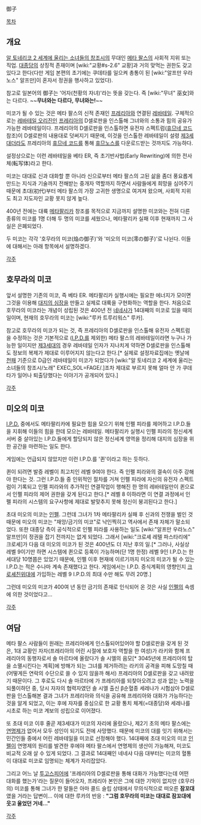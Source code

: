御子

[[목차]]

== 개요 ==
[[알 토네리코 2 세계에 울리는 소녀들의 창조시]]의 무대인 [[메타 팔스]]의 사회적 지위 또는 직업. [[대종당]]의 상징적 존재이며 [wiki:"교황#s-2.6" 교황]과 거의 맞먹는 권한도 갖고 있다고 한다(다만 게임 본편의 초기에는 쿠데타를 일으켜 총통이 된 [wiki:"알프만 우라노스" 알프만]이 혼자서 정권을 행사하고 있었다).

참고로 일본어의 御子는 '어자(천황의 자녀)'라는 뜻을 갖는다. 즉 [wiki:"무녀" 巫女]와는 다르다. ~~'''무녀와는 다르다, 무녀와는!'''~~

미코가 될 수 있는 것은 메타 팔스의 신적 존재인 [[프레리아]]와 연결된 [[레바테일]].
구체적으로는 [[레바테일 오리진]]인 [[프레리아]]의 D셀로판을 인스톨해 그녀와의 소통과 힘의 공유가 가능한 레바테일이다.
프레리아의 D셀로판을 인스톨하면 유전자 스펙트럼([[휴므네 코드]] 참조)이 D셀로판의 내용대로 덧써지기 때문에, 이것을 인스톨한 레바테일이 설령 [[제3세대]]더라도 프레리아의 [[휴므네 코드]]를 통해 [[휴므노스]]를 다운로드받는 것까지도 가능하다.

설정상으로는 이런 레바테일을 베타 ER, 즉 초기반사법(Early Rewriting)에 의한 전사체(転写体)라고 한다.

미코는 대대로 신과 대화할 뿐 아니라 신으로부터 메타 팔스의 고된 삶을 좀더 풍요롭게 만드는 지식과 기술까지 전해받는 중개자 역할까지 하면서 사람들에게 희망을 심어주기 때문에 초대(初代)부터 메타 팔스의 가장 고귀한 생명으로 여겨져 왔으며, 사회적 지위도 최고 지도자인 교황 못지 않게 높다.


400년 전에는 대륙 [[메타팔리카]] 창조를 목적으로 지금까지 설명한 미코와는 전혀 다른 종류의 미코를 1명 더해 두 명의 미코를 세웠으나, 메타팔리카 실패 이후 현재까지 그 사실은 은폐되었다.

두 미코는 각각 '호무라의 미코(焔の御子)'와 '미오의 미코(澪の御子)'로 나뉜다.
이들에 대해서는 아래 항목에서 설명하겠다.

[[각주]]

== 호무라의 미코 ==
앞서 설명한 기존의 미코, 즉 베타 ER. 메타팔리카 실행시에는 필요한 에너지가 모이면 그것을 이용해 [[대지의 심장]]을 만들고 실제로 대륙을 구현화하는 역할을 한다. 처음으로 호무라의 미코라는 개념이 성립된 것은 400년 전 [[네네샤]]가 14대째의 미코로 있을 때의 일이며, 현재의 호무라의 미코는 [wiki:"루카 트루리워스" 루카].

참고로 호무라의 미코가 되는 것, 즉 프레리아의 D셀로판을 인스톨해 유전자 스펙트럼을 수정하는 것은 기본적으로 ([[I.P.D.]]를 제외한) 메타 팔스의 레바테일이라면 누구나 가능한 일이지만 [[제3세대]]의 경우 레바테일 인자가 지나치게 약하면 D셀로판을 인스톨해도 정보의 복제가 제대로 이루어지지 않는다고 한다.[* 실제로 설정자료집에는 옛날에 [[천패]] 기준으로 D급인 레바테일이 미코가 되었다가 [wiki:"알 토네리코 2 세계에 울리는 소녀들의 창조시/노래" EXEC_SOL=FAGE/.]조차 제대로 부르지 못해 얼마 안 가 쿠데타가 일어나 퇴출당했다는 이야기가 공개되어 있다.]

[[각주]]


== 미오의 미코 ==
[[I.P.D.]] 중에서도 메타팔리카에 필요한 힘을 모으기 위해 인펠 피라를 제어하고 I.P.D.들을 지휘해 이들의 힘을 한데 모으는 레바테일. 메타팔리카 실행시 인펠 피라의 정신세계 서버 중 살아있는 I.P.D.들에게 할당되지 않은 정신세계 영역을 정리해 대지의 심장을 위한 공간을 마련하는 일도 한다.

게임에는 언급되지 않았지만 이런 I.P.D.를 '퀸'이라고 하는 듯하다.

퀸이 되려면 발증 레벨이 최고치인 레벨 9여야 한다. 즉 인펠 피라와의 결속이 아주 강해야 한다는 것. 그런 I.P.D.들 중 인위적인 절차를 거쳐 인펠 피라에 자신의 유전자 스펙트럼이 기록되고 인펠 피라와의 추가적인 연결작업이 행해진 한 명의 레바테일만이 퀸으로서 인펠 피라의 제어 권한을 갖게 된다고 한다.[* 레벨 8 이하라면 이 연결 과정에서 인펠 피라의 시스템의 요구사항에 제대로 발맞추지 못해 정신이 붕괴된다고 한다.]

초대 미오의 미코는 [[인펠]]. 그런데 그녀가 1차 메타팔리카 실패 후 신과의 전쟁을 벌인 것 때문에 미오의 미코는 "재앙/금기의 미코"로 낙인찍히고 역사에서 존재 자체가 말소되었다. 또한 대종당 측이 공식적으로 인펠 피라를 사용하는 일도 [wiki:"알프만 우라노스" 알프만]이 정권을 잡기 전까지는 없게 되었다. 그래서 [wiki:"크로셰 레텔 파스타리에" 크로셰]가 다음 대 미오의 미코가 된 것은 400년도 더 지난 후의 일.[* 그러나, 사실상 레벨 9이기만 하면 시스템에 퀸으로 등록이 가능하며(단 1명 한정) 레벨 9인 I.P.D.는 한 세대당 10명쯤은 있었기 때문에, 인펠 이후 현재에 이르기까지 미오의 미코가 될 수 있는 I.P.D.는 적은 수나마 계속 존재했다고 한다. 게임에서는 I.P.D. 증식계획의 영향인지 [[크로셰친위대]]에 가입하는 레벨 9 I.P.D.의 최대 수만 해도 무려 20명.]

그런데 미오의 미코가 400여 년 동안 금기의 존재로 인식되어 온 것은 사실 [[인펠]]의 속셈에 의한 것이었다고...

[[각주]]


== 여담 ==
메타 팔스 사람들이 원래는 프레리아에게 인스톨되어있어야 할 D셀로판을 갖게 된 것은, 1대 교황인 자자(프레리아의 어린 시절에 보호자 역할을 한 여성)가 라키와 함께 프레리아의 동행자로서 솔 마르타에 올랐다가 솔 시엘의 음모[* 3045년에 프레리아의 탑을 소멸시킨다는 계획]에 방해가 되는 그녀를 제거하려는 라키의 공격을 피해 도망칠 때 (어떻게든 연락의 수단으로 쓸 수 있지 않을까 해서) 프레리아의 D셀로판을 갖고 내려왔기 때문이다. 그 후로도 다시 솔 마르타에 가 프레리아를 되찾아오려고 성과 없는 노력을 되풀이하던 중, 당시 자자의 협력자였던 솔 시엘 출신 β순혈종 세레나가 시험삼아 D셀로판을 인스톨해본 결과 그녀가 프레리아와 의식을 공유해 프레리아와 대화가 가능하다는 것을 알게 되었고, 이는 후에 자자를 중심으로 한 교황 통치 체계(=대종당)와 세레나를 시초로 하는 미코 계보의 성립으로 이어졌다.

또 초대 미코 이후 줄곧 제3세대가 미코의 자리에 올랐으나, 제2기 초의 메타 팔스에는 [[연명제]]가 없어서 모두 성인이 되기도 전에 사망했다. 때문에 미코의 대를 잇기 위해서는 민간인들 중에서 어린 레바테일을 미코로 선정해야 했다. 14대째에 초대 미오의 미코 [[인펠]]이 연명제의 원리를 발견한 후에야 메타 팔스에서 연명제의 생산이 가능해져, 미코도 비교적 오래 살 수 있게 되었다. 그 결과로 14대째인 네네샤 다음 대부터는 미코의 혈통이 대대로 미코로 임명되는 체계가 자리잡았다.

그리고 어느 날 [[투고스피어]]에 '프레리아의 D셀로판을 통해 대화가 가능했다는데 어떤 대화를 했는가'라는 질문이 들어오자, 프레리아 본인은 그에 대한 기억이 없지만 (호무라의) 미코를 통해 그녀가 한 말들은 아마 콜드 슬립 상태에서 무의식적으로 떠오른 '''잠꼬대'''였을 거라는 답변이... 이에 대한 루카의 반응 : '''"그럼 호무라의 미코는 대대로 잠꼬대에 웃고 울었던 거네..."'''


[[각주]]
